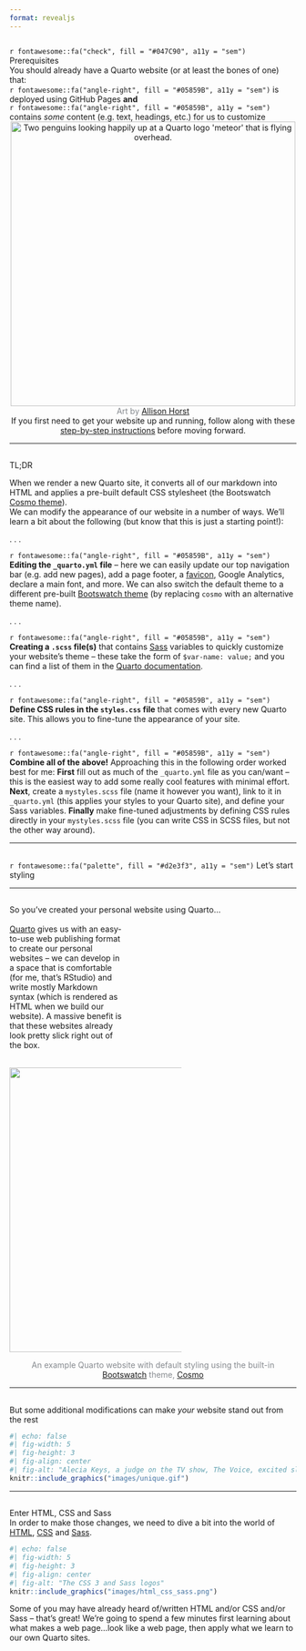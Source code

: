 ```yaml
---
format: revealjs
---
```


## {#prerequisites data-menu-title="Prerequisites"}

<div class="slide-title">`r fontawesome::fa("check", fill = "#047C90", a11y = "sem")` Prerequisites</div>

<div class="body-text topbr">You should already have a Quarto website (or at least the bones of one) that:</div>

<div class="body-text">`r fontawesome::fa("angle-right", fill = "#05859B", a11y = "sem")` is deployed using GitHub Pages **and**</div>
<div class="body-text">`r fontawesome::fa("angle-right", fill = "#05859B", a11y = "sem")` contains *some* content (e.g. text, headings, etc.) for us to customize</div>

<center><img src="images/penguins_meteor.png" alt="Two penguins looking happily up at a Quarto logo 'meteor' that is flying overhead." width="500"/></center>

<center><div class="caption-text"><span style='color: #868A8F;'>Art by [Allison Horst](https://github.com/allisonhorst/stats-illustrations)</span></div></center>

<center><div class="caption-text topbr">If you first need to get your website up and running, follow along with these [step-by-step instructions](https://ucsb-meds.github.io/creating-quarto-websites/) before moving forward.</div></center>

---

## {#tldr data-menu-title="TL;DR"}

<p class="slide-title">TL;DR</p>

<div class="body-text topbr">When we render a new Quarto site, it converts all of our markdown into HTML and applies a pre-built default CSS stylesheet (the Bootswatch [Cosmo theme](https://bootswatch.com/cosmo/)).</div>

<div class="body-text bottombr">We can modify the appearance of our website in a number of ways. We'll learn a bit about the following (but know that this is just a starting point!):</div>

. . .

<div class="caption-text bottombr">`r fontawesome::fa("angle-right", fill = "#05859B", a11y = "sem")`  **Editing the `_quarto.yml` file** -- here we can easily update our top navigation bar (e.g. add new pages), add a page footer, a [favicon](https://en.wikipedia.org/wiki/Favicon), Google Analytics, declare a main font, and more. We can also switch the default theme to a different pre-built [Bootswatch theme](https://bootswatch.com/) (by replacing `cosmo` with an alternative theme name).</div>

. . .

<div class="caption-text bottombr">`r fontawesome::fa("angle-right", fill = "#05859B", a11y = "sem")`  **Creating a `.scss` file(s)** that contains [Sass](https://sass-lang.com/) variables to quickly customize your website's theme -- these take the form of `$var-name: value;` and you can find a list of them in the [Quarto documentation](https://quarto.org/docs/output-formats/html-themes.html#sass-variables).</div>

. . . 

<div class="caption-text bottombr">`r fontawesome::fa("angle-right", fill = "#05859B", a11y = "sem")` **Define CSS rules in the `styles.css` file** that comes with every new Quarto site. This allows you to fine-tune the appearance of your site.</div>

. . . 

<div class="caption-text bottombr">`r fontawesome::fa("angle-right", fill = "#05859B", a11y = "sem")` **Combine all of the above!** Approaching this in the following order worked best for me: **First** fill out as much of the `_quarto.yml` file as you can/want -- this is the easiest way to add some really cool features with minimal effort. **Next**, create a `mystyles.scss` file (name it however you want), link to it in `_quarto.yml` (this applies your styles to your Quarto site), and define your Sass variables. **Finally** make fine-tuned adjustments by defining CSS rules directly in your `mystyles.scss` file (you can write CSS in SCSS files, but not the other way around).</div>

---


##  {#lets-start-styling data-menu-title="Let's start styling" background="#053660"}

<div class="page-center">
<div class="custom-subtitle">`r fontawesome::fa("palette", fill = "#d2e3f3", a11y = "sem")` Let's start styling</div>
</div>

---

## {#so-youve-created-a-website data-menu-title="So you've created a Quarto website..."}

<div class="slide-title">So you've created your personal website using Quarto...</div>

::: {.column width="40%"}
<br>
<div class="body-text topbr">[Quarto](https://quarto.org/) gives us with an easy-to-use web publishing format to create our personal websites -- we can develop in a space that is comfortable (for me, that's RStudio) and write mostly Markdown syntax (which is rendered as HTML when we build our website). A massive benefit is that these websites already look pretty slick right out of the box.</div>
:::

::: {.column width="60%"}
<br>
<img src="images/website_noCSS.png" width="500"/>
:::

<center><div class="caption-text"><span style = 'color: #868A8F;'>An example Quarto website with default styling using the built-in [Bootswatch](https://bootswatch.com/) theme, [Cosmo](https://bootswatch.com/cosmo/)</span></div></center>

---

## {#modify-to-stand-out data-menu-title="Make your website stand stand out"}

<div class="slide-title">But some additional modifications can make *your* website stand out from the rest</div>

```r
#| echo: false
#| fig-width: 5
#| fig-height: 3
#| fig-align: center
#| fig-alt: "Alecia Keys, a judge on the TV show, The Voice, excited slams her hands down and stands up saying, 'There is nobody like you!'" 
knitr::include_graphics("images/unique.gif")
```

---

## {#enter-css-sass data-menu-title="Enter HTML, CSS & Sass"}

<div class="slide-title">Enter HTML, CSS and Sass</div>

<div class="body-text topbr">In order to make those changes, we need to dive a bit into the world of [HTML](https://html.spec.whatwg.org/), [CSS](https://www.w3.org/Style/CSS/Overview.en.html) and [Sass](https://sass-lang.com/).</div>

```r
#| echo: false
#| fig-width: 5
#| fig-height: 3
#| fig-align: center
#| fig-alt: "The CSS 3 and Sass logos" 
knitr::include_graphics("images/html_css_sass.png")
```

<div class="body-text">Some of you may have already heard of/written HTML and/or CSS and/or Sass -- that's great! We're going to spend a few minutes first learning about what makes a web page...look like a web page, then apply what we learn to our own Quarto sites.</div>


